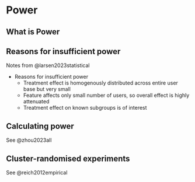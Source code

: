 # Power

## What is Power

## Reasons for insufficient power

Notes from @larsen2023statistical

- Reasons for insufficient power
    - Treatment effect is homogenously distributed across entire user base but very small
    - Feature affects only small number of users, so overall effect is highly attenuated
    - Treatment effect on known subgroups is of interest

## Calculating power

See @zhou2023all


## Cluster-randomised experiments

See @reich2012empirical

